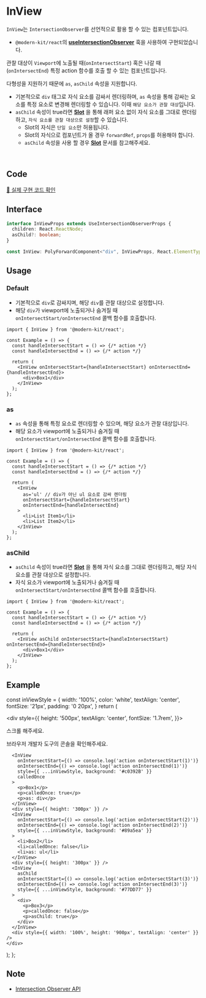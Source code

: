 
# InView

`InView`는 `IntersectionObserver`를 선언적으로 활용 할 수 있는 컴포넌트입니다.

- `@modern-kit/react`의 **[useIntersectionObserver](https://modern-agile-team.github.io/modern-kit/docs/react/hooks/useIntersectionObserver)** 훅을 사용하여 구현되었습니다.

관찰 대상이 `Viewport`에 노출될 때(`onIntersectStart`) 혹은 나갈 때(`onIntersectEnd`) 특정 action 함수를 호출 할 수 있는 컴포넌트입니다.

다형성을 지원하기 때문에 `as`, `asChild` 속성을 지원합니다. 

- 기본적으로 `div` 태그로 자식 요소를 감싸서 렌더링하며, `as` 속성을 통해 감싸는 요소를 특정 요소로 변경해 렌더링할 수 있습니다. 이때 `해당 요소가 관찰 대상`입니다.
- `asChild` 속성이 true라면 **[Slot](https://modern-agile-team.github.io/modern-kit/docs/react/components/Slot)** 을 통해 래퍼 요소 없이 자식 요소를 그대로 렌더링하고, `자식 요소를 관찰 대상으로 설정`할 수 있습니다.
  - Slot의 자식은 `단일 요소`만 허용됩니다.
  - Slot의 자식으로 컴포넌트가 올 경우 `forwardRef`, `props`를 허용해야 합니다.
  - `asChild` 속성을 사용 할 경우 **[Slot](https://modern-agile-team.github.io/modern-kit/docs/react/components/Slot)** 문서를 참고해주세요.


<br />

## Code
[🔗 실제 구현 코드 확인](https://github.com/modern-agile-team/modern-kit/blob/main/packages/react/src/components/InView/index.tsx)

## Interface
```ts title="typescript"
interface InViewProps extends UseIntersectionObserverProps {
  children: React.ReactNode;
  asChild?: boolean;
}
```
```ts title="typescript"
const InView: PolyForwardComponent<"div", InViewProps, React.ElementType>
```

## Usage
### Default
- 기본적으로 `div`로 감싸지며, 해당 `div`를 관찰 대상으로 설정합니다.
- 해당 `div`가 viewport에 노출되거나 숨겨질 때 `onIntersectStart/onIntersectEnd` 콜백 함수를 호출합니다.
```tsx title="typescript"
import { InView } from '@modern-kit/react';

const Example = () => {
  const handleIntersectStart = () => {/* action */}
  const handleIntersectEnd = () => {/* action */}

  return (
    <InView onIntersectStart={handleIntersectStart} onIntersectEnd={handleIntersectEnd}>
      <div>Box1</div>
    </InView>
  );
}; 
```

### as
- `as` 속성을 통해 특정 요소로 렌더링할 수 있으며, 해당 요소가 관찰 대상입니다.
- 해당 요소가 viewport에 노출되거나 숨겨질 때 `onIntersectStart/onIntersectEnd` 콜백 함수를 호출합니다.
```tsx title="typescript"
import { InView } from '@modern-kit/react';

const Example = () => {
  const handleIntersectStart = () => {/* action */}
  const handleIntersectEnd = () => {/* action */}

  return (
    <InView
      as='ul' // div가 아닌 ul 요소로 감싸 렌더링
      onIntersectStart={handleIntersectStart}
      onIntersectEnd={handleIntersectEnd}
    >
      <li>List Item1</li>
      <li>List Item2</li> 
    </InView>
  );
}; 
```

### asChild
- `asChild` 속성이 true라면 **[Slot](https://modern-agile-team.github.io/modern-kit/docs/react/components/Slot)** 을 통해 자식 요소를 그대로 렌더링하고, 해당 자식 요소를 관찰 대상으로 설정합니다.
- 자식 요소가 viewport에 노출되거나 숨겨질 때 `onIntersectStart/onIntersectEnd` 콜백 함수를 호출합니다.
```tsx title="typescript"
import { InView } from '@modern-kit/react';

const Example = () => {
  const handleIntersectStart = () => {/* action */}
  const handleIntersectEnd = () => {/* action */}

  return (
    <InView asChild onIntersectStart={handleIntersectStart} onIntersectEnd={handleIntersectEnd}>
      <div>Box1</div>
    </InView>
  );
}; 
```

## Example

  const inViewStyle = {
    width: '100%',
    color: 'white',
    textAlign: 'center',
    fontSize: '21px',
    padding: '0 20px',
  }
  return (
    <div>
      <div
        style={{
          height: '500px',
          textAlign: 'center',
          fontSize: '1.7rem',
        }}>
        <p>스크롤 해주세요.</p>
        <p>브라우저 개발자 도구의 콘솔을 확인해주세요.</p>
      </div>

      <InView
        onIntersectStart={() => console.log('action onIntersectStart(1)')}
        onIntersectEnd={() => console.log('action onIntersectEnd(1)')}
        style={{ ...inViewStyle, background: '#c0392B' }}
        calledOnce
      >
        <p>Box1</p>
        <p>calledOnce: true</p>
        <p>as: div</p>
      </InView>
      <div style={{ height: '300px' }} />
      <InView
        onIntersectStart={() => console.log('action onIntersectStart(2)')}
        onIntersectEnd={() => console.log('action onIntersectEnd(2)')}
        style={{ ...inViewStyle, background: '#89a5ea' }}
      >
        <li>Box2</li>
        <li>calledOnce: false</li>
        <li>as: ul</li>
      </InView>
      <div style={{ height: '300px' }} />
      <InView
        asChild
        onIntersectStart={() => console.log('action onIntersectStart(3)')}
        onIntersectEnd={() => console.log('action onIntersectEnd(3)')}
        style={{ ...inViewStyle, background: '#77DD77' }}
      >
        <div>
          <p>Box3</p>
          <p>calledOnce: false</p>
          <p>asChild: true</p>
        </div>
      </InView>
      <div style={{ width: '100%', height: '900px', textAlign: 'center' }} />
    </div>
  );
};

<Example />

## Note
- [Intersection Observer API](https://developer.mozilla.org/ko/docs/Web/API/IntersectionObserver)